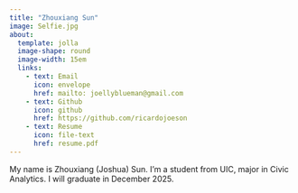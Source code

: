 ```yaml
---
title: "Zhouxiang Sun"
image: Selfie.jpg
about: 
  template: jolla
  image-shape: round
  image-width: 15em
  links: 
    - text: Email
      icon: envelope
      href: mailto: joellyblueman@gmail.com
    - text: Github
      icon: github
      href: https://github.com/ricardojoeson
    - text: Resume
      icon: file-text
      href: resume.pdf
---
```


My name is Zhouxiang (Joshua) Sun. I'm a student from
UIC, major in Civic Analytics.
I will graduate in December 2025.
